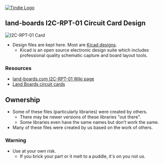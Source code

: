 <a href="https://www.tindie.com/products/land_boards/4-channel-i2c-multiplexer-i2c-rpt-01/" >
<img src="http://land-boards.com/tindie/tindie-larges-v2.png" alt="Tindie Logo">
</img></a>

== land-boards I2C-RPT-01 Circuit Card Design ==

<img src=http://land-boards.com/blwiki/images/0/0c/I2C-RPT-01_P1861_720PX.jpg" alt="I2C-RPT-01 Card"></img>

* Design files are kept here. Most are [http://www.kicad-pcb.org/display/KICAD/KiCad+EDA+Software+Suite/ Kicad designs].
** Kicad is an open source electronic design suite which includes professional quality schematic capture and board layout tools.

=== Resources ===

* [http://land-boards.com/blwiki/index.php?title=I2C-RPT land-boards.com I2C-RPT-01 Wiki page]
* [http://land-boards.com/blwiki/index.php Land Boards circuit cards]

== Ownership ==

* Some of these files (particularly libraries) were created by others.
** There may be newer versions of these libraries "out there".
** Some libraries even have the same names but don't work the same.
* Many of these files were created by us based on the work of others.

=== Warning ===

* Use at your own risk.
** If you brick your part or it melt to a puddle, it's on you not us.
